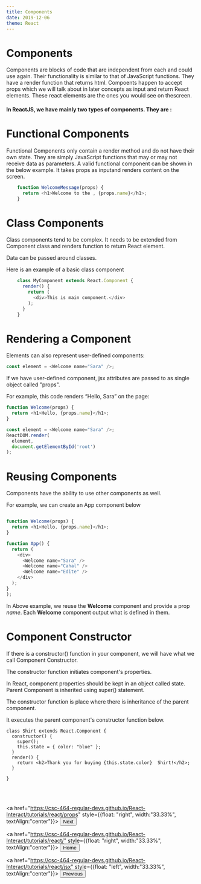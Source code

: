 ```yaml
---
title: Components
date: 2019-12-06
theme: React
---
```



# Components
Components are blocks of code that are independent from each and could use again.
Their functionality is similar to that of JavaScript functions.
 They have a render function that returns html.
Compoents happen to accept props which we will talk about in 
later concepts as input and return React elements. These react elements
are the ones you would see on thescreen. 
#### In ReactJS, we have mainly two types of components. They are :
# Functional Components
Functional Components only contain a render method and do not have their own state. 
They are simply JavaScript functions that may or may not receive data as parameters. 
A valid functional component can be shown in the below example.
 It takes props as inputand renders content on the screen.
```js
    function WelcomeMessage(props) {  
      return <h1>Welcome to the , {props.name}</h1>;  
    }  
```

# Class Components
Class components tend to be complex. 
It needs to be extended from Component class and renders function to return
React element. 

Data can be passed around classes. 

Here is an example of a basic class component

```js
    class MyComponent extends React.Component {  
      render() {  
        return (  
          <div>This is main component.</div>  
        );  
      }  
    }  
```
# Rendering a Component 

Elements can also represent user-defined components:

```js
const element = <Welcome name="Sara" />;
```
If we have user-defined component, jsx attributes are passed to as single object
called "props". 

For example, this code renders “Hello, Sara” on the page:

```js
function Welcome(props) {
  return <h1>Hello, {props.name}</h1>;
}

const element = <Welcome name="Sara" />;
ReactDOM.render(
  element,
  document.getElementById('root')
);
```

# Reusing Components

Components have the ability to use other components as well.

For example, we can create an App component below

```js

function Welcome(props) {
  return <h1>Hello, {props.name}</h1>;
}

function App() {
  return (
    <div>
      <Welcome name="Sara" />
      <Welcome name="Cahal" />
      <Welcome name="Edite" />
    </div>
  );
}
);
```
In Above example, we reuse the **Welcome**  component and provide a prop *name*. 
Each **Welcome** component  output what is defined in them.

# Component Constructor

If there is a constructor() function in your component, 
we will have what we call Component Constructor. 

The constructor function initiates component's properties. 

In React, component properties should be kept in an object called state.
Parent Component is inherited using super() statement. 

The constructor function is place where there is inheritance of the parent component. 

It executes the parent component's constructor function below. 

```React live = true
class Shirt extends React.Component {
  constructor() {
    super();
    this.state = { color: "blue" };
  }
  render() {
    return <h2>Thank you for buying {this.state.color}  Shirt!</h2>;
  }
  
}
```

<br/><br/>

<a href="https://csc-464-regular-devs.github.io/React-Interact/tutorials/react/props" style={{float: "right", width:"33.33%", textAlign:"center"}}>
<Button variant="outlined" color="primary">
Next
</Button>
</a>

<a href="https://csc-464-regular-devs.github.io/React-Interact/tutorials/react/" style={{float: "right", width:"33.33%", textAlign:"center"}}>
<Button variant="outlined" color="primary">
Home
</Button>
</a>

<a href="https://csc-464-regular-devs.github.io/React-Interact/tutorials/react/jsx" style={{float: "left", width:"33.33%", textAlign:"center"}}>
<Button variant="outlined" color="black">
Previous
</Button>
</a>
